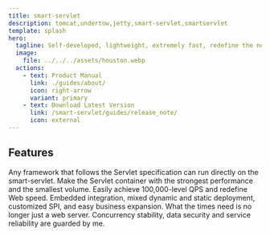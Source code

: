 ```yaml
---
title: smart-servlet
description: tomcat,undertow,jetty,smart-servlet,smartservlet
template: splash
hero:
  tagline: Self-developed, lightweight, extremely fast, redefine the next generation of Servlet containers!
  image:
    file: ../../../assets/houston.webp
  actions:
    - text: Product Manual
      link: ./guides/about/
      icon: right-arrow
      variant: primary
    - text: Download Latest Version
      link: /smart-servlet/guides/release_note/
      icon: external
---
```



## Features

<CardGrid stagger>
    <Card title="Full Ecosystem Compatibility" icon="seti:favicon">
        Any framework that follows the Servlet specification can run directly on the smart-servlet.
    </Card>
    <Card title="Performance First" icon="rocket">
        Make the Servlet container with the strongest performance and the smallest volume. Easily achieve 100,000-level QPS and redefine Web speed.
    </Card>
    <Card title="Flexible Extension" icon="puzzle">
        Embedded integration, mixed dynamic and static deployment, customized SPI, and easy business expansion.
    </Card>
    <Card title="Security and Reliability" icon="seti:lock">
        What the times need is no longer just a web server. Concurrency stability, data security and service reliability are guarded by me.
    </Card>
</CardGrid>

